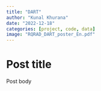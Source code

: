 ```yaml
---
title: "DART"
author: "Kunal Khurana"
date: "2022-12-18"
categories: [project, code, data]
image: "RQRAD_DART_poster_En.pdf"
---
```

# Post title

Post body
